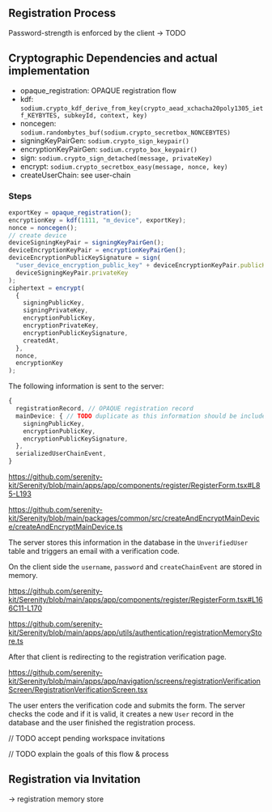 ## Registration Process

Password-strength is enforced by the client -> TODO

## Cryptographic Dependencies and actual implementation

- opaque_registration: OPAQUE registration flow
- kdf: `sodium.crypto_kdf_derive_from_key(crypto_aead_xchacha20poly1305_ietf_KEYBYTES, subkeyId, context, key)`
- noncegen: `sodium.randombytes_buf(sodium.crypto_secretbox_NONCEBYTES)`
- signingKeyPairGen: `sodium.crypto_sign_keypair()`
- encryptionKeyPairGen: `sodium.crypto_box_keypair()`
- sign: `sodium.crypto_sign_detached(message, privateKey)`
- encrypt: `sodium.crypto_secretbox_easy(message, nonce, key)`
- createUserChain: see user-chain

### Steps

```ts
exportKey = opaque_registration();
encryptionKey = kdf(1111, "m_device", exportKey);
nonce = noncegen();
// create device
deviceSigningKeyPair = signingKeyPairGen();
deviceEncryptionKeyPair = encryptionKeyPairGen();
deviceEncryptionPublicKeySignature = sign(
  "user_device_encryption_public_key" + deviceEncryptionKeyPair.publicKey,
  deviceSigningKeyPair.privateKey
);
ciphertext = encrypt(
  {
    signingPublicKey,
    signingPrivateKey,
    encryptionPublicKey,
    encryptionPrivateKey,
    encryptionPublicKeySignature,
    createdAt,
  },
  nonce,
  encryptionKey
);
```

The following information is sent to the server:

```ts
{
  registrationRecord, // OPAQUE registration record
  mainDevice: { // TODO duplicate as this information should be included in the serializedUserChainEvent
    signingPublicKey,
    encryptionPublicKey,
    encryptionPublicKeySignature,
  },
  serializedUserChainEvent,
}
```

https://github.com/serenity-kit/Serenity/blob/main/apps/app/components/register/RegisterForm.tsx#L85-L193

https://github.com/serenity-kit/Serenity/blob/main/packages/common/src/createAndEncryptMainDevice/createAndEncryptMainDevice.ts

The server stores this information in the database in the `UnverifiedUser` table and triggers an email with a verification code.

On the client side the `username`, `password` and `createChainEvent` are stored in memory.

https://github.com/serenity-kit/Serenity/blob/main/apps/app/components/register/RegisterForm.tsx#L166C11-L170

https://github.com/serenity-kit/Serenity/blob/main/apps/app/utils/authentication/registrationMemoryStore.ts

After that client is redirecting to the registration verification page.

https://github.com/serenity-kit/Serenity/blob/main/apps/app/navigation/screens/registrationVerificationScreen/RegistrationVerificationScreen.tsx

The user enters the verification code and submits the form. The server checks the code and if it is valid, it creates a new `User` record in the database and the user finished the registration process.

// TODO accept pending workspace invitations

// TODO explain the goals of this flow & process

## Registration via Invitation

-> registration memory store
